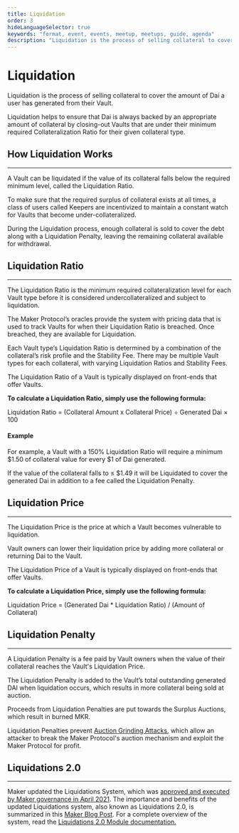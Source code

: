 ```yaml
---
title: Liquidation
order: 3
hideLanguageSelector: true
keywords: "format, event, events, meetup, meetups, guide, agenda"
description: "Liquidation is the process of selling collateral to cover the amount of Dai a user has generated from their Vault."
---
```


# Liquidation

Liquidation is the process of selling collateral to cover the amount of Dai a user has generated from their Vault.

Liquidation helps to ensure that Dai is always backed by an appropriate amount of collateral by closing-out Vaults that are under their minimum required Collateralization Ratio for their given collateral type.

## How Liquidation Works

---

A Vault can be liquidated if the value of its collateral falls below the required minimum level, called the Liquidation Ratio.

To make sure that the required surplus of collateral exists at all times, a class of users called Keepers are incentivized to maintain a constant watch for Vaults that become under-collateralized.

During the Liquidation process, enough collateral is sold to cover the debt along with a Liquidation Penalty, leaving the remaining collateral available for withdrawal.

## Liquidation Ratio

---

The Liquidation Ratio is the minimum required collateralization level for each Vault type before it is considered undercollateralized and subject to liquidation.

The Maker Protocol’s oracles provide the system with pricing data that is used to track Vaults for when their Liquidation Ratio is breached. Once breached, they are available for Liquidation.

Each Vault type’s Liquidation Ratio is determined by a combination of the collateral’s risk profile and the Stability Fee. There may be multiple Vault types for each collateral, with varying Liquidation Ratios and Stability Fees.

The Liquidation Ratio of a Vault is typically displayed on front-ends that offer Vaults.

<Indent pad={4}>


<Column>


<Box>


**To calculate a Liquidation Ratio, simply use the following formula:**

Liquidation Ratio = (Collateral Amount x Collateral Price) ÷ Generated Dai × 100

</Box>


</Column>


</Indent>


<Callout icon="lightbulb">


#### Example

For example, a Vault with a 150% Liquidation Ratio will require a minimum $1.50 of collateral value for every $1 of Dai generated.

If the value of the collateral falls to ≤ \$1.49 it will be Liquidated to cover the generated Dai in addition to a fee called the Liquidation Penalty.

</Callout>


## Liquidation Price

---

The Liquidation Price is the price at which a Vault becomes vulnerable to liquidation.

Vault owners can lower their liquidation price by adding more collateral or returning Dai to the Vault.

The Liquidation Price of a Vault is typically displayed on front-ends that offer Vaults.

<Indent pad={4}>


<Column>


<Box>


**To calculate a Liquidation Price, simply use the following formula:**

Liquidation Price = (Generated Dai \* Liquidation Ratio) / (Amount of Collateral)

</Box>


</Column>


</Indent>


## Liquidation Penalty

---

A Liquidation Penalty is a fee paid by Vault owners when the value of their collateral reaches the Vault's Liquidation Price.

The Liquidation Penalty is added to the Vault’s total outstanding generated DAI when liquidation occurs, which results in more collateral being sold at auction.

Proceeds from Liquidation Penalties are put towards the Surplus Auctions, which result in burned MKR.

Liquidation Penalties prevent [Auction Grinding Attacks](https://github.com/livnev/auction-grinding/blob/master/grinding.pdf), which allow an attacker to break the Maker Protocol's auction mechanism and exploit the Maker Protocol for profit.

## Liquidations 2.0

---

Maker updated the Liquidations System, which was [approved and executed by Maker governance in April 2021](https://vote.makerdao.com/executive/6079bc39efe023001bfeb317?network=mainnet#proposal-detail). The importance and benefits of the updated Liquidations system, also known as Liquidations 2.0, is summarized in this [Maker Blog Post](https://blog.makerdao.com/the-liquidations-2-0-upgrade-executive-vote-is-live/). For a complete overview of the system, read the [Liquidations 2.0 Module documentation.](https://docs.makerdao.com/smart-contract-modules/dog-and-clipper-detailed-documentation)
